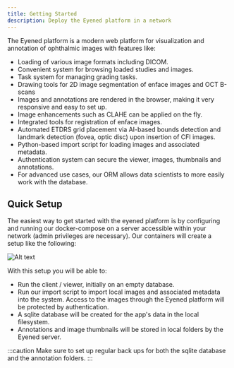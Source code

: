 ```yaml
---
title: Getting Started
description: Deploy the Eyened platform in a network
---
```



The Eyened platform is a modern web platform for visualization and annotation of ophthalmic images with features like:

- Loading of various image formats including DICOM.
- Convenient system for browsing loaded studies and images.
- Task system for managing grading tasks.
- Drawing tools for 2D image segmentation of enface images and OCT B-scans
- Images and annotations are rendered in the browser, making it very responsive and easy to set up.
- Image enhancements such as CLAHE can be applied on the fly.
- Integrated tools for registration of enface images.
- Automated ETDRS grid placement via AI-based bounds detection and landmark detection (fovea, optic disc) upon insertion of CFI images.
- Python-based import script for loading images and associated metadata.
- Authentication system can secure the viewer, images, thumbnails and annotations.
- For advanced use cases, our ORM allows data scientists to more easily work with the database.

## Quick Setup

The easiest way to get started with the eyened platform is by configuring and running our docker-compose on a server accessible within your network (admin privileges are necessary). Our containers will create a setup like the following:

![Alt text](/public/eyened_platform.png)

With this setup you will be able to:

- Run the client / viewer, initially on an empty database.
- Run our import script to import local images and associated metadata into the system. Access to the images through the Eyened platform will be protected by authentication.
- A sqlite database will be created for the app's data in the local filesystem.
- Annotations and image thumbnails will be stored in local folders by the Eyened server.

:::caution
Make sure to set up regular back ups for both the sqlite database and the annotation folders.
:::


